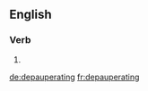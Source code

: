 
==English==

===Verb===
{{head|en|present participle}}

# {{present participle of|depauperate|lang=en}}

[[de:depauperating]]
[[fr:depauperating]]